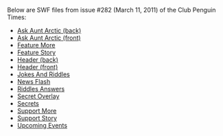 Below are SWF files from issue #282 (March 11, 2011) of the Club Penguin Times:

*[[Media:News282AskAuntArcticBack.swf|Ask Aunt Arctic (back)]]
*[[Media:News282AskAuntArcticFront.swf|Ask Aunt Arctic (front)]]
*[[Media:News282FeatureMore.swf|Feature More]]
*[[Media:News282FeatureStory.swf|Feature Story]]
*[[Media:News282HeaderBack.swf|Header (back)]]
*[[Media:News282HeaderFront.swf|Header (front)]]
*[[Media:News282JokesAndRiddles.swf|Jokes And Riddles]]
*[[Media:News282NewsFlash.swf|News Flash]]
*[[Media:News282RiddlesAnswers.swf|Riddles Answers]]
*[[Media:News282SecretOverlay.swf|Secret Overlay]]
*[[Media:News282Secrets.swf|Secrets]]
*[[Media:News282SupportMore.swf|Support More]]
*[[Media:News282SupportStory.swf|Support Story]]
*[[Media:News282UpcomingEvents.swf|Upcoming Events]]